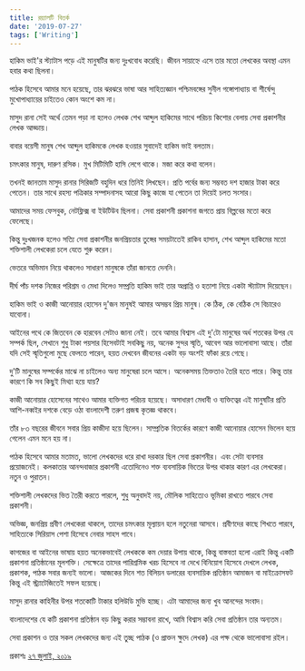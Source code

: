 ```yaml
---
title: রয়্যালটি বিতর্ক
date: '2019-07-27'
tags: ['Writing']
---
```


হাকিম ভাই'র স্ট্যাটাস পড়ে এই মানুষটির জন্য দুঃখবোধ করেছি। জীবন সায়াহ্নে এসে তার মতো লেখকের অবস্থা এমন হবার কথা ছিলনা।

 

পাঠক হিসেবে আমার মনে হয়েছে, তার ঝরঝরে ভাষা আর সাহিত্যজ্ঞান পশ্চিমবঙ্গের সুনীল গঙ্গোপাধ্যায় বা শীর্ষেন্দু মুখোপাধ্যায়ের চাইতেও কোন অংশে কম না।

 

মাসুদ রানা সেই অর্থে তেমন পড়া না হলেও লেখক শেখ আব্দুল হাকিমের সাথে পরিচয় কিশোর বেলায় সেবা প্রকাশনীর লেখক আড্ডায়।

 

বাবার বয়েসী মানুষ শেখ আব্দুল হাকিমকে লেখক হওয়ার সুবাদেই হাকিম ভাই বলতাম।

 

চমৎকার মানুষ, দারুণ রসিক। মুখ মিটিমিটি হাসি লেগে থাকে। মজা করে কথা বলেন।

 

তখনই জানতাম মাসুদ রানার সিরিজটি বহুদিন ধরে তিনিই লিখছেন। প্রতি পর্বের জন্য সম্ভবত দশ হাজার টাকা করে পেতেন। তার সাথে রহস্য পত্রিকার সম্পাদনাসহ আরো কিছু কাজে যা পেতেন তা দিয়েই চলত সংসার।

 

আমাদের সময় ফেসবুক, নেটফ্লিক্স বা ইউটিউব ছিলনা। সেবা প্রকাশনী প্রকাশনা জগতে প্রায় বিল্পবের মতো করে ফেলেছে।

 

কিন্তু দুঃখজনক হলেও সত্যি সেবা প্রকাশনীর জনপ্রিয়তার তুঙ্গের সময়টাতেই রাকিব হাসান, শেখ আব্দুল হাকিমের মতো শক্তিশালী লেখকেরা চলে যেতে শুরু করেন।

 

ভেতরে অভিমান নিয়ে থাকলেও সাধারণ মানুষকে তাঁরা জানতে দেননি।

 

দীর্ঘ পাঁচ দশক নিজের পরিশ্রম ও মেধা দিলেও সম্প্রতি হাকিম ভাই তার অপ্রাপ্তি ও হতাশা নিয়ে একটা স্ট্যাটাস দিয়েছেন।

 

হাকিম ভাই ও কাজী আনোয়ার হোসেন দু'জন মানুষই আমার অসম্ভব প্রিয় মানুষ। কে ঠিক, কে বেঠিক সে বিচারেও যাবোনা।

 

আইনের পথে কে জিতবেন কে হারবেন সেটাও জানা নেই। তবে আমার বিশ্বাস এই দু'টো মানুষের অর্ধ শতকের উপর যে সম্পর্ক ছিল, সেখানে শুধু টাকা পয়সার হিসেবটাই সবকিছু নয়, অনেক সুন্দর স্মৃতি, আবেগ আর ভালোবাসা আছে। তাঁরা যদি সেই স্মৃতিগুলো মুছে ফেলতে পারেন, হয়ত দেখবেন জীবনের একটা বড় অংশই ফাঁকা রয়ে গেছে।

 

দু'টি মানুষের সম্পর্কের মাঝে না চাইলেও অন্য মানুষেরা চলে আসে। অনেকসময় তিক্ততাও তৈরি হতে পারে। কিন্তু তার কারণে কি সব কিছুই মিথ্যা হয়ে যায়?

 

কাজী আনোয়ার হোসেনের সাথেও আমার ব্যক্তিগত পরিচয় হয়েছে। অসাধারণ মেধাবী ও ব্যক্তিত্বের এই মানুষটির প্রতি আশি-নব্বইর দশকে বেড়ে ওঠা বাংলাদেশী তরুণ প্রজন্ম কৃতজ্ঞ থাকবে।

 

তাঁর ৮৩ বছরের জীবনে সবার প্রিয় কাজীদা হয়ে ছিলেন। সাম্প্রতিক বিতর্কের কারণে কাজী আনোয়ার হোসেন ভিলেন হয়ে গেলেন এমন মনে হয় না।

 

পাঠক হিসেবে আমার মতামত, ভালো লেখকদের ধরে রাখা দরকার ছিল সেবা প্রকাশনীর। এবং সেটা ব্যবসার প্রয়োজনেই। কলকাতার আনন্দবাজার প্রকাশনী এতোদিনেও শক্ত ব্যবসায়িক ভিতের উপর থাকার কারণ এর লেখকেরা। নতুন ও পুরাতন।

 

শক্তিশালী লেখকদের ভিত তৈরী করতে পারলে, শুধু অনুবাদই নয়, মৌলিক সাহিত্যেও ভূমিকা রাখতে পারবে সেবা প্রকাশনী।

 

অভিজ্ঞ, জনপ্রিয় প্রবীণ লেখকেরা থাকলে, তাদের চমৎকার মূল্যায়ন হলে নতুনেরা আসবে। প্রবীণদের কাছে শিখতে পারবে, সাহিত্যকে সিরিয়াস পেশা হিসেবে নেবার সাহস পাবে।

 

কাগজের বা আইনের ভাষায় হয়ত অনেকভাবেই লেখককে কম দেয়ার উপায় থাকে, কিন্তু বাস্তবতা হলো এরাই কিন্তু একটি প্রকাশনা প্রতিষ্ঠানের মূলশক্তি। সেক্ষেত্রে তাদের পারিশ্রমিক খরচ হিসেবে না দেখে বিনিয়োগ হিসেবে দেখলে লেখক, প্রকাশক, পাঠক সবার জন্যই ভালো। আজকের দিনে শত বিলিয়ন ডলারের ব্যবসায়িক প্রতিষ্ঠান আমাজন বা মাইক্রোসফট কিন্তু এই স্ট্র‍্যাটেজিতেই সফল হয়েছে।

 

মাসুদ রানার কাহিনীর উপর শতকোটি টাকার হলিউডি মুভি হচ্ছে। এটা আমাদের জন্য খুব আনন্দের সংবাদ।

 

বাংলাদেশের যে কটি প্রকাশনা প্রতিষ্ঠান বড় কিছু করার সম্ভাবনা রাখে, আমি বিশ্বাস করি সেবা প্রতিষ্ঠান তার অন্যতম।

 

সেবা প্রকাশন ও তার সকল লেখকদের জন্য এই তুচ্ছ পাঠক (ও প্রাক্তন ক্ষুদে লেখক) এর পক্ষ থেকে ভালোবাসা রইল।

 

প্রকাশঃ [২৭ জুলাই, ২০১৯](https://www.facebook.com/ashraful.alam/posts/10156071081415583)
